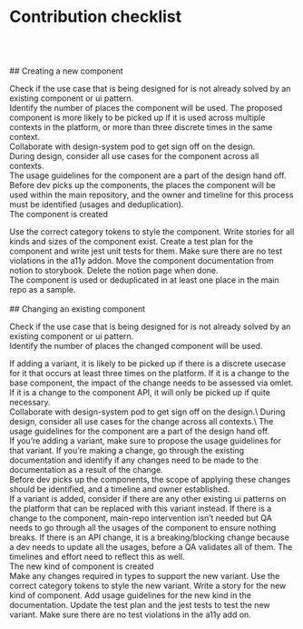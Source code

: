 
<Meta title="Docs/Contribution Checklist" />

# Contribution checklist
<br />
<br />
<br />
## Creating a new component

<Checkbox>Check if the use case that is being designed for is not already solved by an existing component or ui pattern.</Checkbox>
\
<Checkbox>Identify the number of places the component will be used. The proposed component is more likely to be picked up if it is used across multiple contexts in the platform, or more than three discrete times in the same context.</Checkbox>
\
<Checkbox>Collaborate with design-system pod to get sign off on the design.</Checkbox>
\
<Checkbox>During design, consider all use cases for the component across all contexts.</Checkbox>
\
<Checkbox>The usage guidelines for the component are a part of the design hand off.</Checkbox>
\
<Checkbox>Before dev picks up the components, the places the component will be used within the main repository, and the owner and timeline for this process must be identified (usages and deduplication).</Checkbox>
\
<Checkbox>The component is created</Checkbox>
<div style={{ paddingLeft: "12px", display: "flex", flexDirection: "column", gap: "12px", marginBottom: "16px" }}>
<Checkbox>Use the correct category tokens to style the component.</Checkbox>
<Checkbox>Write stories for all kinds and sizes of the component exist.</Checkbox>
<Checkbox>Create a test plan for the component and write jest unit tests for them.</Checkbox>
<Checkbox>Make sure there are no test violations in the a11y addon.</Checkbox>
<Checkbox>Move the component documentation from notion to storybook. Delete the notion page when done.</Checkbox>
</div>
<Checkbox>The component is used or deduplicated in at least one place in the main repo as a sample.</Checkbox>
<br />
<br />
## Changing an existing component

<Checkbox>Check if the use case that is being designed for is not already solved by an existing component or ui pattern.</Checkbox>\
<Checkbox>Identify the number of places the changed component will be used.</Checkbox>
<div style={{ paddingLeft: "12px", display: "flex", flexDirection: "column", gap: "12px", marginBottom: "16px" }}>
<Checkbox>If adding a variant, it is likely to be picked up if there is a discrete usecase for it that occurs at least three times on the platform.</Checkbox>
<Checkbox>If it is a change to the base component, the impact of the change needs to be assessed via omlet.</Checkbox>
<Checkbox>If it is a change to the component API, it will only be picked up if quite necessary.</Checkbox>
</div>
<Checkbox>Collaborate with design-system pod to get sign off on the design.</Checkbox>\
<Checkbox>During design, consider all use cases for the change across all contexts.</Checkbox>\
<Checkbox>The usage guidelines for the component are a part of the design hand off.</Checkbox>
<div style={{ paddingLeft: "12px", display: "flex", flexDirection: "column", gap: "12px", marginBottom: "16px" }}>
<Checkbox>If you’re adding a variant, make sure to propose the usage guidelines for that variant.</Checkbox>
<Checkbox>If you’re making a change, go through the existing documentation and identify if any changes need to be made to the documentation as a result of the change.</Checkbox>
</div>
<Checkbox>Before dev picks up the components, the scope of applying these changes should be identified, and a timeline and owner established.</Checkbox>
<br />
<div style={{ paddingLeft: "12px", display: "flex", flexDirection: "column", gap: "12px", marginBottom: "16px" }}>
<Checkbox>If a variant is added, consider if there are any other existing ui patterns on the platform that can be replaced with this variant instead.</Checkbox>
<Checkbox>If there is a change to the component, main-repo intervention isn’t needed but QA needs to go through all the usages of the component to ensure nothing breaks.</Checkbox>
<Checkbox>If there is an API change, it is a breaking/blocking change because a dev needs to update all the usages, before a QA validates all of them. The timelines and effort need to reflect this as well.</Checkbox>
</div>
<Checkbox>The new kind of component is created</Checkbox>
<br />
<div style={{ paddingLeft: "12px", display: "flex", flexDirection: "column", gap: "12px", marginBottom: "16px" }}>
<Checkbox>Make any changes required in types to support the new variant.</Checkbox>
<Checkbox>Use the correct category tokens to style the new variant.</Checkbox>
<Checkbox>Write a story for the new kind of component.</Checkbox>
<Checkbox>Add usage guidelines for the new kind in the documentation.</Checkbox>
<Checkbox>Update the test plan and the jest tests to test the new variant.</Checkbox>
<Checkbox>Make sure there are no test violations in the a11y add on.</Checkbox>
</div>